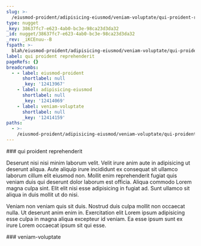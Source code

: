 ```yaml
---
slug: >-
  /eiusmod-proident/adipisicing-eiusmod/veniam-voluptate/qui-proident-reprehenderit
type: nugget
_key: 38637fc7-e623-4ab0-bc3e-98ca23d3da32
_id: nugget/38637fc7-e623-4ab0-bc3e-98ca23d3da32
_rev: _iKCEnuu--B
fspath: >-
  blah/eiusmod-proident/adipisicing-eiusmod/veniam-voluptate/qui-proident-reprehenderit.md
label: qui proident reprehenderit
pageRefs: {}
breadcrumbs:
  - - label: eiusmod-proident
      shortlabel: null
      _key: '12413967'
    - label: adipisicing-eiusmod
      shortlabel: null
      _key: '12414069'
    - label: veniam-voluptate
      shortlabel: null
      _key: '12414159'
paths:
  - >-
    /eiusmod-proident/adipisicing-eiusmod/veniam-voluptate/qui-proident-reprehenderit
---
```


<NuggetArea>
<Nugget slug="/eiusmod-proident/adipisicing-eiusmod/veniam-voluptate/qui-proident-reprehenderit" type="nugget" _key="38637fc7-e623-4ab0-bc3e-98ca23d3da32" _id="nugget/38637fc7-e623-4ab0-bc3e-98ca23d3da32" _rev="_iKCEnuu--B" fspath="blah/eiusmod-proident/adipisicing-eiusmod/veniam-voluptate/qui-proident-reprehenderit.md" label="qui proident reprehenderit" paths="/eiusmod-proident/adipisicing-eiusmod/veniam-voluptate/qui-proident-reprehenderit">
<NuggetBody>
### qui proident reprehenderit

Deserunt nisi nisi minim laborum velit. Velit irure anim aute in adipisicing ut deserunt aliqua. Aute aliquip irure incididunt ex consequat sit ullamco laborum cillum elit eiusmod non. Mollit enim reprehenderit fugiat quis veniam duis qui deserunt dolor laborum est officia. Aliqua commodo Lorem magna culpa sint. Elit elit nisi esse adipisicing in fugiat ad. Sunt ullamco sit aliqua in duis mollit ut do nisi.

Veniam non veniam quis sit duis. Nostrud duis culpa mollit non occaecat nulla. Ut deserunt anim enim in. Exercitation elit Lorem ipsum adipisicing esse culpa in magna aliqua excepteur id veniam. Ea esse ipsum sunt ex irure Lorem occaecat ipsum sit qui esse.

</NuggetBody>
<Breadcrumbs>
<Crumbs>
<Crumb _key="12413967" label="eiusmod-proident" /><Crumb _key="12414069" label="adipisicing-eiusmod" /><Crumb _key="12414159" label="veniam-voluptate" />
</Crumbs>
</Breadcrumbs>
</Nugget>

<NuggetsInbound>
</NuggetsInbound>
<NuggetsOutbound>
</NuggetsOutbound>
</NuggetArea>
<PassagesInbound>
<Passage direction="inbound" type="passage" _key="12414159" _id="passage/12414159" _rev="_iKCEnuu---" label="veniam-voluptate" passage="veniam-voluptate" fspath="blah/eiusmod-proident/adipisicing-eiusmod/veniam-voluptate" paths="/eiusmod-proident/adipisicing-eiusmod/veniam-voluptate" slug="/eiusmod-proident/adipisicing-eiusmod/veniam-voluptate">
<NuggetBody>
### veniam-voluptate

</NuggetBody>
<Breadcrumbs>
<Crumbs>
<Crumb _key="12413967" label="eiusmod-proident" /><Crumb _key="12414069" label="adipisicing-eiusmod" />
</Crumbs>
</Breadcrumbs>
</Passage>

</PassagesInbound>
<PassagesOutbound>
</PassagesOutbound>